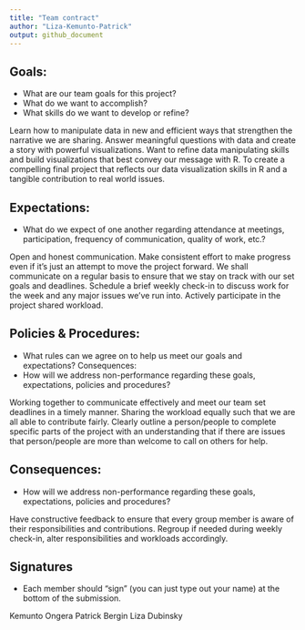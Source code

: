 ```yaml
---
title: "Team contract"
author: "Liza-Kemunto-Patrick"
output: github_document
---
```


## Goals:

* What are our team goals for this project?
* What do we want to accomplish?
* What skills do we want to develop or refine?

Learn how to manipulate data in new and efficient ways that strengthen the narrative we are sharing. 
Answer meaningful questions with data and create a story with powerful visualizations. 
Want to refine data manipulating skills and build visualizations that best convey our message with R. 
To create a compelling final project that reflects our data visualization skills in R and a tangible contribution to real world issues.


## Expectations:

* What do we expect of one another regarding attendance at meetings, participation, frequency of communication, quality of work, etc.?

Open and honest communication.
Make consistent effort to make progress even if it’s just an attempt to move the project forward.
We shall communicate on a regular basis to ensure that we stay on track with our set goals and deadlines. 
Schedule a brief weekly check-in to discuss work for the week and any major issues we’ve run into.
Actively participate in the project shared workload. 


## Policies & Procedures:

* What rules can we agree on to help us meet our goals and expectations?
Consequences:
* How will we address non-performance regarding these goals, expectations, policies and procedures?

Working together to communicate effectively and meet our team set deadlines in a timely manner. 
Sharing the workload equally such that we are all able to contribute fairly.
Clearly outline a person/people to complete specific parts of the project with an understanding that if there are issues that person/people are more than welcome to call on others for help.


## Consequences:

* How will we address non-performance regarding these goals, expectations, policies and procedures?

Have constructive feedback to ensure that every group member is aware of their responsibilities and contributions. 
Regroup if needed during weekly check-in, alter responsibilities and workloads accordingly.


## Signatures

* Each member should “sign” (you can just type out your name) at the bottom of the submission.

Kemunto Ongera
Patrick Bergin
Liza Dubinsky
